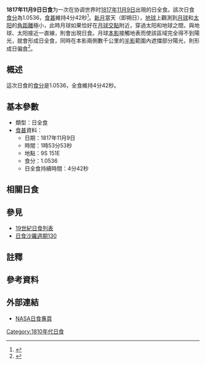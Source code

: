 {{Infobox Solar eclipse
| Year        = 1817
| Month       = 11
| Day         = 9
| Type        = 日全食
| Image       = SE1817Nov09T.gif
| Image size  = 200px
| Image intro = 1817年11月9日日全食路徑圖
  <!--   日食資料   -->
| Gamma       = 0.1487
| Mag         = 1.0536
| Saros       = [[日食沙羅週期130|130]]
| Saros total = 
| Saros seq   = 
  <!--     食甚     -->
| Duration    = 4分42秒
| Location    = 
| Coords      = 
| Width       = 179公里
  <!--   開始時間   -->
| Partial     = 
| Start type  = 
| Centre      = 
| Greatest    = 01:53:53
  <!--     倒數     -->
| hour        = 01
| minute      = 53
| second      = 53
| Duration_s  = 
}}
'''1817年11月9日日食'''为一次在协调世界时[[1817年|1817年]][[11月9日|11月9日]]出現的日全食。該次日食[[食分|食分]]為1.0536，[[食甚|食甚]]維持4分42秒<ref name="nasa_catalog_list">{{cite web |url=http://eclipse.gsfc.nasa.gov/SEcat5/SE1801-1900.html |title=Catalog of Solar Eclipses: 1801 to 1900 |language=en |publisher=[[NASA|NASA]] |accessdate=2009-07-26 |archiveurl=https://web.archive.org/web/20150112204733/http://eclipse.gsfc.nasa.gov/SEcat5/SE1801-1900.html |archivedate=2015-01-12 |deadurl=no }}</ref>。[[新月|新月]]當天（即朔日），[[地球|地球]]上觀測到[[月球|月球]]和[[太阳|太阳]]的[[角距離|角距離]]極小，此時月球如果恰好在[[月球交點|月球交點]]附近，穿過太阳和地球之間，與地球、太阳接近一直線，則會出現日食。月球[[本影|本影]]接觸地表而使該區域完全得不到陽光，就會形成日全食，同時在本影兩側數千公里的[[半影|半影]]範圍內遮擋部分陽光，則形成日偏食<ref name="astron">{{cite web |author=樊忠玉 |title=日（月）食 |url=http://www.astron.ac.cn/bencandy-51-1630-1.htm |publisher=中国天文科普网 |archiveurl=https://web.archive.org/web/20140917080048/http://www.astron.ac.cn/bencandy-51-1630-1.htm |archivedate=2014-09-17 |deadurl=no |date=2010-01-23 |accessdate=2015-08-04 |language=zh-cn }}</ref>。

== 概述 ==
這次日食的[[食分|食分]]是1.0536，全食維持4分42秒。

== 基本參數 ==
{{NoteUTC}}
* 類型：日全食
*[[食甚|食甚]]資料：
** 日期：1817年11月9日
** 時間：1時53分53秒 
** 地點：9S 151E
** 食分：1.0536
** 日全食持續時間：4分42秒

== 相關日食 ==
{{Solar Saros series 130}}
== 參見 ==
{{日食主題}}
* [[19世紀日食列表|19世紀日食列表]]
* [[日食沙羅週期130|日食沙羅週期130]]

== 註釋 ==
{{NoteFoot}}

== 參考資料 ==
{{reflist}}

== 外部連結 ==
* [http://eclipse.gsfc.nasa.gov/solar.html NASA日食專頁]{{Wayback|url=http://eclipse.gsfc.nasa.gov/solar.html |date=20190108200537 }}{{en icon}}

{{日食}}

[[Category:1810年代日食|Category:1810年代日食]]